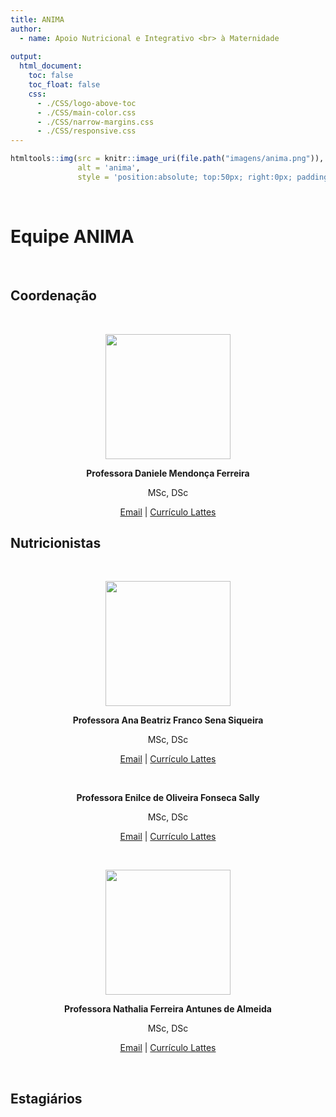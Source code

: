 ```yaml
---
title: ANIMA
author:
  - name: Apoio Nutricional e Integrativo <br> à Maternidade
  
output:
  html_document:
    toc: false
    toc_float: false
    css:
      - ./CSS/logo-above-toc
      - ./CSS/main-color.css
      - ./CSS/narrow-margins.css
      - ./CSS/responsive.css
---
```


```r
htmltools::img(src = knitr::image_uri(file.path("imagens/anima.png")), 
               alt = 'anima', 
               style = 'position:absolute; top:50px; right:0px; padding:10px; width:150px;')
```

<br>

# **Equipe ANIMA**

<br>


## **Coordenação** {#coordenacao}

<center>

<br>

<img src="imagens/daniele-ferreira.png" width="200px">

**Professora Daniele Mendonça Ferreira**

MSc, DSc

[Email](mailto:daniele_ferreira@id.uff.br) | [Currículo Lattes](http://lattes.cnpq.br/6222513276436258)

</center>

## **Nutricionistas** {#nutricionistas}

<center>

<br>

<img src="imagens/ana-beatriz.png" width="200px">

**Professora Ana Beatriz Franco Sena Siqueira**

MSc, DSc

[Email](mailto:ab_franco@id.uff.br) | [Currículo Lattes](http://lattes.cnpq.br/6222513276436258)

<br>

**Professora Enilce de Oliveira Fonseca Sally**

MSc, DSc

[Email](mailto:esally@id.uff.br) | [Currículo Lattes](http://lattes.cnpq.br/9025993792349254)

<br>

<img src="imagens/nathalia-ferreira.png" width="200px">

**Professora Nathalia Ferreira Antunes de Almeida**

MSc, DSc

[Email](mailto:nathaliaalmeida@unirio.br) | [Currículo Lattes](http://lattes.cnpq.br/8374367290779329)

<br>

</center>

## **Estagiários** {#estagiarios}

<br>

